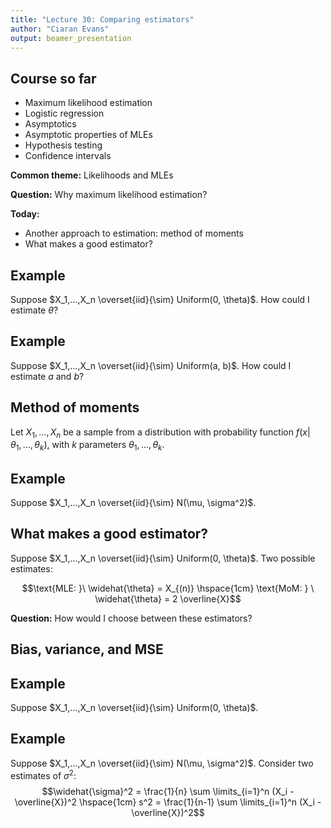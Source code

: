 ```yaml
---
title: "Lecture 30: Comparing estimators"
author: "Ciaran Evans"
output: beamer_presentation
---
```


## Course so far

* Maximum likelihood estimation
* Logistic regression
* Asymptotics
* Asymptotic properties of MLEs
* Hypothesis testing
* Confidence intervals

\bigskip

**Common theme:** Likelihoods and MLEs

\bigskip

**Question:** Why maximum likelihood estimation?

\bigskip

**Today:** 

* Another approach to estimation: method of moments
* What makes a good estimator?

## Example

Suppose $X_1,...,X_n \overset{iid}{\sim} Uniform(0, \theta)$. How could I estimate $\theta$?

\vspace{6cm}

## Example

Suppose $X_1,...,X_n \overset{iid}{\sim} Uniform(a, b)$. How could I estimate $a$ and $b$?

\vspace{6cm}

## Method of moments

Let $X_1,...,X_n$ be a sample from a distribution with probability function $f(x|\theta_1,...,\theta_k)$, with $k$ parameters $\theta_1,...,\theta_k$.

\vspace{6cm}

## Example

Suppose $X_1,...,X_n \overset{iid}{\sim} N(\mu, \sigma^2)$.

\vspace{6cm}

## What makes a good estimator?

Suppose $X_1,...,X_n \overset{iid}{\sim} Uniform(0, \theta)$. Two possible estimates:

$$\text{MLE: }\ \widehat{\theta} = X_{(n)} \hspace{1cm} \text{MoM: } \ \widehat{\theta} = 2 \overline{X}$$

**Question:** How would I choose between these estimators? 

\vspace{5cm}

## Bias, variance, and MSE

## Example

Suppose $X_1,...,X_n \overset{iid}{\sim} Uniform(0, \theta)$.

\vspace{6cm}


## Example

Suppose $X_1,...,X_n \overset{iid}{\sim} N(\mu, \sigma^2)$. Consider two estimates of $\sigma^2$:
$$\widehat{\sigma}^2 = \frac{1}{n} \sum \limits_{i=1}^n (X_i - \overline{X})^2 \hspace{1cm} s^2 = \frac{1}{n-1} \sum \limits_{i=1}^n (X_i - \overline{X})^2$$

\vspace{5cm}







